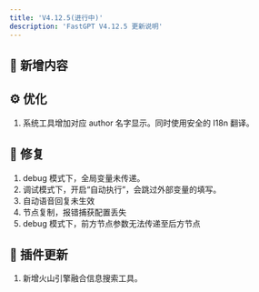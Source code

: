 ```yaml
---
title: 'V4.12.5(进行中)'
description: 'FastGPT V4.12.5 更新说明'
---
```


## 🚀 新增内容


## ⚙️ 优化

1. 系统工具增加对应 author 名字显示。同时使用安全的 I18n 翻译。

## 🐛 修复

1. debug 模式下，全局变量未传递。
2. 调试模式下，开启“自动执行”，会跳过外部变量的填写。
3. 自动语音回复未生效
4. 节点复制，报错捕获配置丢失
5. debug 模式下，前方节点参数无法传递至后方节点

## 🔨 插件更新

1. 新增火山引擎融合信息搜索工具。
